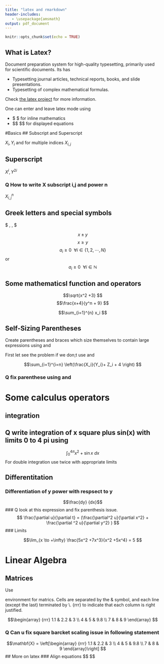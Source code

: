 ```yaml
---
title: "latex and rmarkdown"
header-includes:
   - \usepackage{amsmath}
output: pdf_document
---
```


```r
knitr::opts_chunk$set(echo = TRUE)
```

## What is Latex?

Document preparation system for high-quality typesetting, primarily used for scientific
documents.
Its has

* Typesetting journal articles, technical reports, books, and slide presentations.
* Typesetting of complex mathematical formulas.

Check [the latex project](https://www.latex-project.org/) for more information.

One can enter and leave latex mode using

* \$ \$ for inline mathematics
* \$\$ \$\$ for displayed equations


#Basics
## Subscript and Superscript

$X_i, Y_i$ and for multiple indices $X_{i,j}$


## Superscript

$X^i, Y^{2i}$


### Q How to write X subscript i,j and power n
$X_{i,j}^n$

## Greek letters and special symbols

$ \alpha, \beta, \gamma$

$$x \pm y $$
$$ x \ge y$$
$$a_i \ge 0 ~~ \forall i \in \{1, 2, \cdots, N\} $$
or 
$$a_i \ge 0 ~~ \forall i \in \mathbb{N} $$

## Some mathematicsl function and operators

$$\sqrt{x^2 +3} $$
$$\frac{x+4}{y^n + 9} $$

$$\sum_{i=1}^{n} x_i $$

## Self-Sizing Parentheses
Create parentheses and braces which size themselves  to contain large expressions using
\left and \right

First let see the problem if we don;t use \left and \right

$$\sum_{i=1}^{i=n} \left(\frac{X_i}{Y_i}+ Z_i + 4 \right) $$

### Q fix parenthese using \left and \right



# Some calculus operators

## integration
## Q write integration of x square plus sin(x) with limits 0 to 4 pi using \int
$$ \int_0^{4 \pi} x^2 + \sin x~ dx $$
For double integration use \int twice with appropriate limits

## Differentitation

### Differentiation of y power with respsect to y

$$\frac{dy} {dx}$$
### Q look at this expression and fix parenthesis issue.
$$ \frac{\partial u}{\partial t} = (\frac{\partial^2 u}{\partial x^2} + \frac{\partial ^2 u}{\partial y^2} ) $$
### Limits

$$\lim_{x \to +\infty} \frac{5x^2 +7x^3}{x^2 +5x^4} = 5 $$

# Linear Algebra

## Matrices

Use \begin{array} \end{array} environment for matrics.
Cells are separated by the & symbol, and each line (except the last) terminated by \\.
{rrr} to indicate that each column is right justified.

$$\begin{array}
{rrr}
1.1 & 2.2 & 3 \\
4 & 5 & 9.8 \\
7 & 8 & 9
\end{array}
$$

### Q Can u fix square barcket scaling issue in following statement
$$\mathbf{X} = \left[\begin{array}
{rrr}
1.1 & 2.2 & 3 \\
4 & 5 & 9.8 \\
7 & 8 & 9
\end{array}\right]
$$
## More on latex
### Align equations
$$
\begin{align} 

2x - &5y + 4x + 3y =  6x -5y + 3y \\ 
&=  6x -2y
\end{align}
$$





























